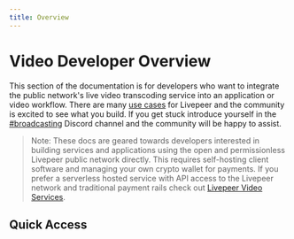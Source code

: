 ```yaml
---
title: Overview
---
```


# Video Developer Overview

This section of the documentation is for developers who want to integrate the
public network's live video transcoding service into an application or video
workflow. There are many
[use cases](/docs/video-developers/core-concepts/use-cases) for Livepeer and the
community is excited to see what you build. If you get stuck introduce yourself
in the [#broadcasting](https://discord.gg/8Vr6B2qERb) Discord channel and the
community will be happy to assist.

> Note: These docs are geared towards developers interested in building services
> and applications using the open and permissionless Livepeer public network
> directly. This requires self-hosting client software and managing your own
> crypto wallet for payments. If you prefer a serverless hosted service with API
> access to the Livepeer network and traditional payment rails check out
> [Livepeer Video Services](https://livepeer.com).

## Quick Access

<DocsCardsContainer>
  <DocsCard
    key={1}
    title="Getting Started"
    description="A hands-on introduction to Livepeer for video developers. Recommended for all
new users."
    href="/docs/video-developers/getting-started/overview"
  />
  <DocsCard
    key={2}
    title="How-to Guides"
    description="Practical step-by-step guides to help you achieve a specific goal."
    href="/docs/video-developers/how-to-guides/overview"
  />
  <DocsCard
    key={3}
    title="Core Concepts"
    description="Big-picture explanations of higher-level Livepeer development concepts."
    href="/docs/video-developers/core-concepts/overview"
  />
  <DocsCard
    key={4}
    title="Reference"
    description="Covers tools, components, commands and resources. Most useful when you need detailed information about Livepeer broadcasting APIs."
    href="/docs/video-developers/reference/overview"
  />

</DocsCardsContainer>
